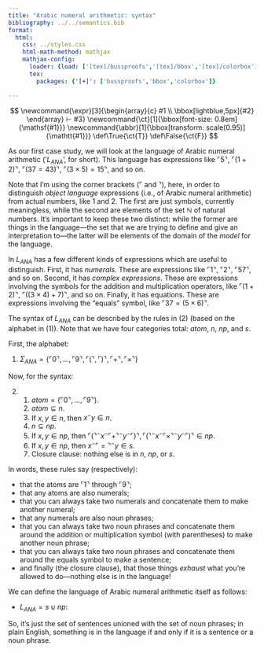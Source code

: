 ```yaml
---
title: "Arabic numeral arithmetic: syntax"
bibliography: ../../semantics.bib
format:
  html:
    css: ../styles.css
    html-math-method: mathjax
    mathjax-config:
      loader: {load: ['[tex]/bussproofs','[tex]/bbox','[tex]/colorbox']}
      tex:
        packages: {'[+]': ['bussproofs','bbox','colorbox']}

---
```


::: {.hidden}
$$
\newcommand{\expr}[3]{\begin{array}{c}
#1 \\
\bbox[lightblue,5px]{#2}
\end{array} ⊢ #3}
\newcommand{\ct}[1]{\bbox[font-size: 0.8em]{\mathsf{#1}}}
\newcommand{\abbr}[1]{\bbox[transform: scale(0.95)]{\mathtt{#1}}}
\def\True{\ct{T}}
\def\False{\ct{F}}
$$
:::

As our first case study, we will look at the language of Arabic numeral arithmetic ('$L_{ANA}$', for short).
This language has expressions like $⌜5⌝$, $⌜(1 + 2)⌝$, $⌜(37 = 43)⌝$, $⌜(3 × 5) = 15⌝$, and so on.

Note that I'm using the corner brackets ($⌜$ and $⌝$), here, in order to distinguish *object language* expressions (i.e., of Arabic numeral arithmetic) from actual numbers, like $1$ and $2$.
The first are just symbols, currently meaningless, while the second are elements of the set $ℕ$ of natural numbers.
It's important to keep these two distinct:
while the former are things in the language---the set that we are trying to define and give an interpretation to---the latter will be elements of the domain of the *model* for the language.

In $L_{ANA}$ has a few different kinds of expressions which are useful to distinguish.
First, it has *numerals*.
These are expressions like $⌜1⌝$, $⌜2⌝$, $⌜57⌝$, and so on.
Second, it has *complex expressions*.
These are expressions involving the symbols for the addition and multiplication operators, like $⌜(1 + 2)⌝$, $⌜((3 × 4) + 7)⌝$, and so on.
Finally, it has equations.
These are expressions involving the "equals" symbol, like $⌜37 = (5 × 6)⌝$.

The syntax of $L_{ANA}$ can be described by the rules in (@ex-ana-syntax) (based on the alphabet in (@ex-ana-alphabet)).
Note that we have four categories total:
$atom$, $n$, $np$, and $s$.

First, the alphabet:

(@ex-ana-alphabet) $Σ_{ANA} = \{⌜0⌝, ..., ⌜9⌝, ⌜(⌝, ⌜)⌝, ⌜+⌝, ⌜×⌝\}$

Now, for the syntax:

(@ex-ana-syntax) 1. $atom = \{⌜0⌝, ..., ⌜9⌝\}$.
	2. $atom ⊆ n$.
	3. If $x, y ∈ n$, then $x^{⌢}y ∈ n$.
	4. $n ⊆ np$.
	5. If $x, y ∈ np$, then $⌜(⌝^{⌢}x^{⌢}⌜+⌝^{⌢}y^{⌢}⌜)⌝, ⌜(⌝^{⌢}x^{⌢}⌜×⌝^{⌢}y^{⌢}⌜)⌝ ∈ np$.
	6. If $x, y ∈ np$, then $x^{⌢}⌜{=}⌝^{⌢}y ∈ s$.
	7. Closure clause:
		nothing else is in $n$, $np$, or $s$.

In words, these rules say (respectively):

- that the atoms are $⌜1⌝$ through $⌜9⌝$;
- that any atoms are also numerals;
- that you can always take two numerals and concatenate them to make another numeral;
- that any numerals are also noun phrases;
- that you can always take two noun phrases and concatenate them around the addition or multiplication symbol (with parentheses) to make another noun phrase;
- that you can always take two noun phrases and concatenate them around the equals symbol to make a sentence;
- and finally (the closure clause), that those things *exhaust* what you're allowed to do---nothing else is in the language!

We can define the language of Arabic numeral arithmetic itself as follows:

- $L_{ANA} = s ∪ np$:

So, it's just the set of sentences unioned with the set of noun phrases;
in plain English, something is in the language if and only if it is a sentence or a noun phrase.
